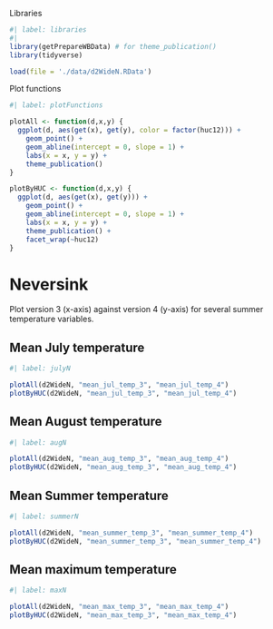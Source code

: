 
Libraries
```r
#| label: libraries
#| 
library(getPrepareWBData) # for theme_publication()
library(tidyverse)

load(file = './data/d2WideN.RData')
```

Plot functions
```r
#| label: plotFunctions

plotAll <- function(d,x,y) {
  ggplot(d, aes(get(x), get(y), color = factor(huc12))) +
    geom_point() +
    geom_abline(intercept = 0, slope = 1) +
    labs(x = x, y = y) +
    theme_publication()
}

plotByHUC <- function(d,x,y) {
  ggplot(d, aes(get(x), get(y))) +
    geom_point() +
    geom_abline(intercept = 0, slope = 1) +
    labs(x = x, y = y) +
    theme_publication() +
    facet_wrap(~huc12)
}

```

# Neversink  
Plot version 3 (x-axis) against version 4 (y-axis) for several summer temperature variables.  

## Mean July temperature
```r
#| label: julyN

plotAll(d2WideN, "mean_jul_temp_3", "mean_jul_temp_4")
plotByHUC(d2WideN, "mean_jul_temp_3", "mean_jul_temp_4")


```

## Mean August temperature
```r
#| label: augN

plotAll(d2WideN, "mean_aug_temp_3", "mean_aug_temp_4")
plotByHUC(d2WideN, "mean_aug_temp_3", "mean_aug_temp_4")


```

## Mean Summer temperature
```r
#| label: summerN

plotAll(d2WideN, "mean_summer_temp_3", "mean_summer_temp_4")
plotByHUC(d2WideN, "mean_summer_temp_3", "mean_summer_temp_4")


```

## Mean maximum temperature
```r
#| label: maxN

plotAll(d2WideN, "mean_max_temp_3", "mean_max_temp_4")
plotByHUC(d2WideN, "mean_max_temp_3", "mean_max_temp_4")


```

